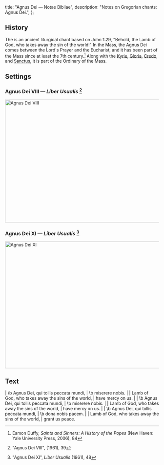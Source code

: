   title: "Agnus Dei — Notae Bibliae",
  description: "Notes on Gregorian chants: Agnus Dei.",
};

<Initial text="Agnus Dei" />

## History

The <Definition lang="latin" anchor="agnus-dei" text="Agnus Dei" /> is an ancient liturgical chant based on John 1:29, "Behold, the Lamb of God, who takes away the sin of the world!" In the Mass, the Agnus Dei comes between the Lord's Prayer and the Eucharist, and it has been part of the Mass since at least the 7th century.[^1] Along with the [Kyrie](/liturgy/music/chants/kyrie), [Gloria](/liturgy/music/chants/gloria), [Credo](/liturgy/music/chants/credo), and [Sanctus](/liturgy/music/chants/sanctus), it is part of the Ordinary of the Mass.

## Settings

### Agnus Dei VIII — *Liber Usualis* [^2]

<Image
  src="/chants/agnus-dei-viii.svg"
  alt="Agnus Dei VIII"
  width="600"
  height="401"
/>

### Agnus Dei XI — *Liber Usualis* [^3]

<Image
  src="/chants/agnus-dei-xi.svg"
  alt="Agnus Dei XI"
  width="600"
  height="414"
/>

## Text

<Poetry>
|  \b Agnus Dei, qui tollis peccata mundi,
|  \b miserere nobis.
|
|  Lamb of God, who takes away the sins of the world,
|  have mercy on us.
|
|  \b Agnus Dei, qui tollis peccata mundi,
|  \b miserere nobis.
|
|  Lamb of God, who takes away the sins of the world,
|  have mercy on us.
|
|  \b Agnus Dei, qui tollis peccata mundi,
|  \b dona nobis pacem.
|
|  Lamb of God, who takes away the sins of the world,
|  grant us peace.
</Poetry>

[^1]: Eamon Duffy, *Saints and Sinners: A History of the Popes* (New Haven: Yale University Press, 2006), 84
[^2]: "Agnus Dei VIII", *<Definition lang="latin" anchor="liber-usualis" text="Liber Usualis" />* (1961), 39
[^3]: "Agnus Dei XI", *Liber Usualis* (1961), 48
